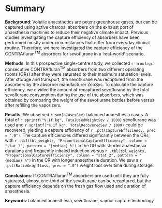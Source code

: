 # Summary

**Background**:
Volatile anaesthetics are potent greenhouse gases, but can be captured using
active charcoal absorbers on the exhaust port of anaesthesia machines to reduce
their negative climate impact.
Previous studies investigating the capture efficiency of absorbers have been
performed mostly under circumstances that differ from everyday clinical routine.
Therefore, we here investigated the
capture efficiency of the CONTRAfluran^TM^ absorbers for sevoflurane
in a 'real-world' scenario.

**Methods**:
In this prospective single-centre study, we collected
`r nrow(agc)` consecutive CONTRAfluran^TM^ absorbers from two
different operating rooms (ORs) after they were saturated to their maximum
saturation levels.
After storage and transport, the sevoflurane was recaptured from the absorbers by
the absorber manufacturer ZeoSys.
To calculate the capture efficiency, we divided the amount of recaptured
sevoflurane by the total sevoflurane consumption during the use of the
absorbers, which was obtained by
comparing the weight
of the sevoflurane bottles before versus after refilling the vaporizers.

**Results**:
We observed `r sum(nCasesSev)` balanced anaesthesia cases.
A total of
`r sprintf("%.1f kg", TotalUsedWeightSev / 1000)` sevoflurane was used and
`r sprintf("%.1f kg", TotalRecoveredSev / 1000)` could be recovered,
yielding a capture efficiency of `r .pct(CaptureEfficiency, prec = ".0")`.
The capture efficiencies differed significantly between the ORs, with
`r .tbl(tbl_weights, "ProportionalCaptureEfficiency", column = "stat_1", pattern = "{median} %")` in the OR with shorter anaesthesia durations and frequently inhaled induction
versus
`r .tbl(tbl_weights, "ProportionalCaptureEfficiency", column = "stat_2", pattern = "{median} %")`  in the OR with longer anaesthesia duration.
We saw a `r .pct(RatioWeightLoss, prec = ".0")` weight loss over time during storage.

**Conclusions**:
If CONTRAfluran^TM^ absorbers are used until they are fully saturated,
almost one-third of the sevoflurane can be recaptured, but
the capture efficiency depends on the fresh gas flow used and duration of
anaesthesia.

**Keywords**:
balanced anaesthesia, sevoflurane, vapour capture technology

